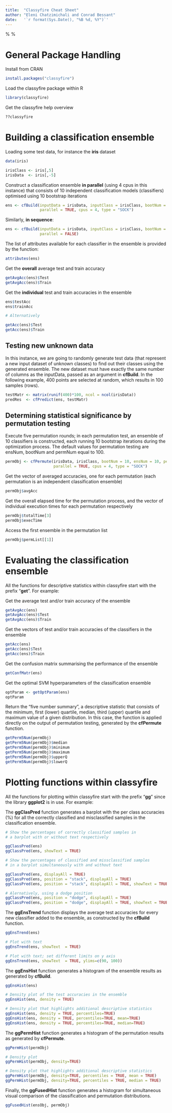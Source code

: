 ```yaml
---
title:  "Classyfire Cheat Sheet"
author: "Eleni Chatzimichali and Conrad Bessant"
date:   '`r format(Sys.Date(), "%B %d, %Y")`'
---
```

%\VignetteEngine{knitr::knitr}
%\VignetteIndexEntry{Classyfire Cheat Sheet}

# General Package Handling
Install from CRAN
```r
install.packages("classyfire")
```

Load the classyfire package within R
```r
library(classyfire)
```

Get the classyfire help overview
```r
??classyfire
```

# Building a classification ensemble
Loading some test data, for instance the **iris** dataset
```r
data(iris)

irisClass <- iris[,5]
irisData  <- iris[,-5]
```

Construct a classification ensemble **in parallel** (using 4 cpus in this instance) that consists of 10 independent classification models (classifiers) optimised using 10 bootstrap iterations
```r
ens <- cfBuild(inputData = irisData, inputClass = irisClass, bootNum = 10, ensNum = 10,
               parallel = TRUE, cpus = 4, type = "SOCK")
```

Similarly, **in sequence**: 
```r
ens <- cfBuild(inputData = irisData, inputClass = irisClass, bootNum = 10, ensNum = 10,
               parallel = FALSE)
```

The list of attributes available for each classifier in the ensemble is provided by the function:
```r
attributes(ens)
```

Get the **overall** average test and train accuracy
```r
getAvgAcc(ens)$Test
getAvgAcc(ens)$Train
```

Get the **individual** test and train accuracies in the ensemble
```r
ens$testAcc  
ens$trainAcc

# Alternatively

getAcc(ens)$Test
getAcc(ens)$Train
```

## Testing new unknown data 

In this instance, we are going to randomly generate test data (that represent a new input dataset of unknown classes) to find out their classes using the generated ensemble. The new dataset must have exactly the same number of columns as the inputData, passed as an argument in **cfBuild**. In the following example, 400 points are selected at random, which results in 100 samples (rows). 
```r
testMatr <- matrix(runif(400)*100, ncol = ncol(irisData))           
predRes  <- cfPredict(ens, testMatr)
```

## Determining statistical significance by permutation testing 

Execute five permutation rounds; in each permutation test, an ensemble of 10 classifiers is constructed, each running 10 bootstrap iterations during the optimization process. The default values for permutation testing are ensNum, bootNum and permNum equal to 100.

```r
permObj <- cfPermute(irisData, irisClass, bootNum = 10, ensNum = 10, permNum = 5, 
                     parallel = TRUE, cpus = 4, type = "SOCK")
```

Get the vector of averaged accuracies, one for each permutation (each permutation is an independent classification ensemble)
```r
permObj$avgAcc
```

Get the overall elapsed time for the permutation process, and the vector of individual execution times for each permutation respectively
```r
permObj$totalTime[3]
permObj$execTime
```

Access the first ensemble in the permutation list
```r
permObj$permList[[1]]
```

# Evaluating the classification ensemble

All the functions for descriptive statistics within classyfire start with the prefix "**get**". For example: 

Get the average test and/or train accuracy of the ensemble
```r
getAvgAcc(ens)
getAvgAcc(ens)$Test
getAvgAcc(ens)$Train
```

Get the vectors of test and/or train accuracies of the classifiers in the ensemble
```r
getAcc(ens)
getAcc(ens)$Test
getAcc(ens)$Train
```

Get the confusion matrix summarising the performance of the ensemble
```r
getConfMatr(ens)
```

Get the optimal SVM hyperparameters of the classification ensemble
```r
optParam <- getOptParam(ens)
optParam
```

Return the "five number summary", a descriptive statistic that consists of the minimum, first (lower) quartile, median, third (upper) quartile and maximum value of a given distribution. In this case, the function is applied directly on the output of permutation testing, generated by the **cfPermute** function.
```r
getPerm5Num(permObj)
getPerm5Num(permObj)$median      
getPerm5Num(permObj)$minimum
getPerm5Num(permObj)$maximum
getPerm5Num(permObj)$upperQ
getPerm5Num(permObj)$lowerQ
```

# Plotting functions within classyfire 

All the functions for plotting within classyfire start with the prefix "**gg**" since the library **ggplot2** is in use. For example: 

The **ggClasPred** function generates a barplot with the per class accuracies (%) for all the correctly classified and misclassified samples in the classification ensemble.

```r
# Show the percentages of correctly classified samples in 
# a barplot with or without text respectively

ggClassPred(ens)
ggClassPred(ens, showText = TRUE)

# Show the percentages of classified and missclassified samples
# in a barplot simultaneously with and without text

ggClassPred(ens, displayAll = TRUE)
ggClassPred(ens, position = "stack", displayAll = TRUE)
ggClassPred(ens, position = "stack", displayAll = TRUE, showText = TRUE)

# Alernatively, using a dodge position
ggClassPred(ens, position = "dodge", displayAll = TRUE)
ggClassPred(ens, position = "dodge", displayAll = TRUE, showText = TRUE)
```

The **ggEnsTrend** function displays the average test accuracies for every new classifier added to the ensemble, as constructed by the **cfBuild** function.
```r
ggEnsTrend(ens)

# Plot with text 
ggEnsTrend(ens, showText  = TRUE)

# Plot with text; set different limits on y axis 
ggEnsTrend(ens, showText  = TRUE, ylims=c(90, 100))
```

The **ggEnsHist** function generates a histogram of the ensemble results as generated by **cfBuild**.
```r
ggEnsHist(ens)

# Density plot of the test accuracies in the ensemble
ggEnsHist(ens, density = TRUE)

# Density plot that highlights additional descriptive statistics
ggEnsHist(ens, density = TRUE, percentiles=TRUE)
ggEnsHist(ens, density = TRUE, percentiles=TRUE, mean=TRUE)
ggEnsHist(ens, density = TRUE, percentiles=TRUE, median=TRUE)
```

The **ggPermHist** function generates a histogram of the permutation results as generated by **cfPermute**.
```r
ggPermHist(permObj)

# Density plot 
ggPermHist(permObj, density=TRUE)

# Density plot that highlights additional descriptive statistics
ggPermHist(permObj, density=TRUE, percentiles = TRUE, mean = TRUE)
ggPermHist(permObj, density=TRUE, percentiles = TRUE, median = TRUE)
```

Finally, the **ggFusedHist** function generates a histogram for simultaneous visual comparison of the classification and permutation distributions.
```r
ggFusedHist(ensObj, permObj)
```